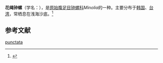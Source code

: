 {{Speciesbox 
 | genus = Minolia
| species = punctata
 | authority = A. Adams, 1860
}}
'''花绳钟螺'''（学名：''{{lang|la|Minolia punctata}}''），是[[原始腹足目|原始腹足目]][[钟螺科|钟螺科]]''Minolia''的一种。主要分布于[[韩国|韩国]]、[[台湾|台湾]]，常栖息在浅海沙底。<ref>{{cite web|url=http://shell.sinica.edu.tw/chinese/shellbase_detail.php?science_no=3236|title=国际贝库：花绳钟螺|publisher=台湾贝类资料库|accessdate=2009-08-11}}</ref>

== 参考文献 ==
{{reflist|2}}
{{Taxonbar|from=Q6868979}}

[[Category:小鈴螺屬|punctata]]